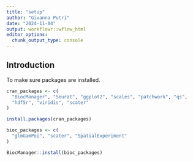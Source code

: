 ```yaml
---
title: "setup"
author: "Givanna Putri"
date: "2024-11-04"
output: workflowr::wflow_html
editor_options:
  chunk_output_type: console
---
```


## Introduction

To make sure packages are installed.

```r

cran_packages <- c(
  "BiocManager", "Seurat", "ggplot2", "scales", "patchwork", "qs",
  "hdf5r", "viridis", "scater"
)

install.packages(cran_packages)

bioc_packages <- c(
  "glmGamPoi", "scater", "SpatialExperiment"
)

BiocManager::install(bioc_packages)
```

